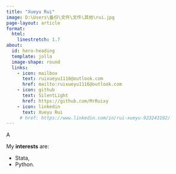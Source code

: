 ```yaml
---
title: "Xueyu Rui"
image: D:\Users\备份\文件\文件\其他\rui.jpg
page-layout: article
format: 
  html:
    linestretch: 1.7
about:
  id: hero-heading
  template: jolla
  image-shape: round
  links:
    - icon: mailbox
      text: ruixueyu1116@outlook.com
      href: mailto:ruixueyu1116@outlook.com
    - icon: github
      text: SilentLight
      href: https://github.com/MrRuixy
    - icon: linkedin
      text: Xueyu Rui
     # href: https://www.linkedin.com/in/rui-xueyu-923243192/
---
```


::: {#hero-heading}

:::

A


My **interests** are: 

* Stata,
* Python.





